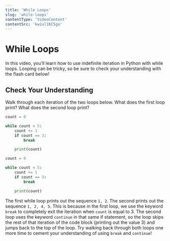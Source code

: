 ```yaml
---
title: 'While Loops'
slug: 'while-loops'
contentType: 'VideoContent'
contentSrc: 'kwiul1KC5go'
---
```


# While Loops

In this video, you’ll learn how to use indefinite iteration in Python with while loops. Looping can be tricky, so be sure to check your understanding with the flash card below!

## Check Your Understanding

<FlashCard>
<Prompt>

Walk through each iteration of the two loops below. What does the first loop print? What does the second loop print?

```python
count = 0

while count < 5:
	count += 1
	if count == 3:
		break

	print(count)
```

```python
count = 0

while count < 5:
	count += 1
	if count == 3:
		break

	print(count)
```

</Prompt>
<Answer>

The first while loop prints out the sequence `1, 2`.  The second prints out the sequence `1, 2, 4, 5`.  This is because in the first loop, we use the keyword `break` to completely exit the iteration when `count` is equal to 3. The second loop uses the keyword `continue` in that same if statement, so the loop skips the rest of that iteration of the code block (printing out the value 3) and jumps back to the top of the loop. Try walking back through both loops one more time to cement your understanding of using `break` and `continue`!

</Answer>
</FlashCard>
